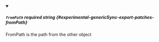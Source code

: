 
<details className="config-field" data-expandable="false" open>
<summary>

##### `fromPath` <span className="config-field-required" data-required="false">required</span> <span className="config-field-type">string</span> <span className="config-field-default"></span> <span className="config-field-enum"></span> {#experimental-genericSync-export-patches-fromPath}

FromPath is the path from the other object

</summary>



</details>
